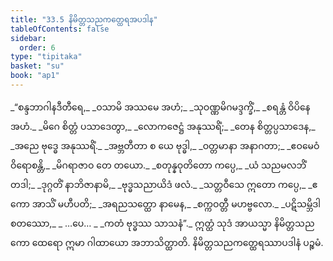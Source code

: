 ```yaml
---
title: "33.5 နိမိတ္တသညကတ္ထေရအပဒါန"
tableOfContents: false
sidebar:
  order: 6
type: "tipitaka"
basket: "su"
book: "ap1"
---
```



<DynamicBreadcrumb />

<Division number="28" book="ap1">

<Paragraph number="3621" type="verses" book="ap1">
_“စန္ဒဘာဂါနဒီတီရေ,_  
_ဝသာမိ အဿမေ အဟံ;_  
_သုဝဏ္ဏမိဂမဒ္ဒက္ခိံ,_  
_စရန္တံ ဝိပိနေ အဟံ._  

</Paragraph>

</Division>
<Division number="29" book="ap1">

<Paragraph number="3622" type="verses" book="ap1">
_မိဂေ စိတ္တံ ပသာဒေတွာ,_  
_လောကဇေဋ္ဌံ အနုဿရိံ;_  
_တေန စိတ္တပ္ပသာဒေန,_  
_အညေ ဗုဒ္ဓေ အနုဿရိံ._  

</Paragraph>

</Division>
<Division number="30" book="ap1">

<Paragraph number="3623" type="verses" book="ap1">
_အဗ္ဘတီတာ စ ယေ ဗုဒ္ဓါ,_  
_ဝတ္တမာနာ အနာဂတာ;_  
_ဧဝမေဝံ ဝိရောစန္တိ,_  
_မိဂရာဇာဝ တေ တယော._  

</Paragraph>

</Division>
<Division number="31" book="ap1">

<Paragraph number="3624" type="verses" book="ap1">
_စတုန္နဝုတိတော ကပ္ပေ,_  
_ယံ သညမလဘိံ တဒါ;_  
_ဒုဂ္ဂတိံ နာဘိဇာနာမိ,_  
_ဗုဒ္ဓသညာယိဒံ ဖလံ._  

</Paragraph>

</Division>
<Division number="32" book="ap1">

<Paragraph number="3625" type="verses" book="ap1">
_သတ္တဝီသေ ဣတော ကပ္ပေ,_  
_ဧကော အာသိံ မဟီပတိ;_  
_အရညသတ္ထော နာမေန,_  
_စက္ကဝတ္တီ မဟဗ္ဗလော._  

</Paragraph>

</Division>
<Division number="33" book="ap1">

<Paragraph number="3626" type="verses" book="ap1">
_ပဋိသမ္ဘိဒါ စတဿော,_  
_ …ပေ… _  
_ကတံ ဗုဒ္ဓဿ သာသနံ”._  

</Paragraph>

<Paragraph number="3627" book="ap1">
ဣတ္ထံ သုဒံ အာယသ္မာ နိမိတ္တသညကော ထေရော ဣမာ ဂါထာယော အဘာသိတ္ထာတိ.

</Paragraph>
</Division>

<Paragraph number="3628" type="center" book="ap1">
နိမိတ္တသညကတ္ထေရဿာပဒါနံ ပဉ္စမံ.
</Paragraph>